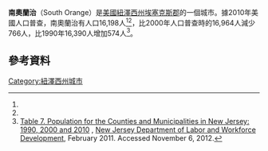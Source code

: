 {{Infobox settlement
|name                     = South Orange, New Jersey
|official_name            = Township of South Orange Village
|settlement_type          = [[Township_(New_Jersey)|城市]]
|nickname                 =
|motto                    =

<!-- Images -->
|image_skyline            = South Orange Station Vie.JPG
|imagesize                =
|image_caption            = 
|image_flag               =
|image_seal               =

<!-- Maps -->
|image_map                = South orange village twp nj 013.png
|mapsize                  = 250x200px
|map_caption              = 在埃塞克斯郡和紐澤西州的位置
|image_map1               = Census_Bureau_map_of_South_Orange,_New_Jersey.png
|mapsize1                 = 250x200px
|map_caption1             = 人口普查區地圖

<!-- Location -->
|subdivision_type         = 國家
|subdivision_name         = {{flag|United States}}
|subdivision_type1        = 州
|subdivision_name1        = {{flag|New Jersey}}
|subdivision_type2        = 郡
|subdivision_name2        = 埃塞克斯郡
|government_footnotes     = 
|government_type          = [[Special_Charter_(New_Jersey)|Special Charter]]
|governing_body           = Board of Trustees
|leader_title             = [[市長|Village President]]
|leader_name              = Sheena Collum (term ends May 14, 2019)<ref>[http://www.state.nj.us/dca/home/20151020mayors.pdf 2015 New Jersey Mayors Directory], [[New_Jersey_Department_of_Community_Affairs|New Jersey Department of Community Affairs]], as of October 20, 2015. Accessed November 15, 2015.</ref>
|leader_title1            = [[City_manager|Administrator]]
|leader_name1             = Barry R. Lewis, Jr.<ref>[http://www.southorange.org/administration.asp Village Administrator]{{dead link|date=2017年11月 |bot=InternetArchiveBot |fix-attempted=yes }}, Township of South Orange Village. Accessed November 6, 2012.</ref>
|leader_title2            = [[Clerk_(municipal_official)|Clerk]]
|leader_name2             = Susan Caljean<ref>[http://www.southorange.org/clerk/default.asp Office of the Village Clerk] {{webarchive|url=https://web.archive.org/web/20160314103135/http://southorange.org/clerk/default.asp |date=2016-03-14 }}, Township of South Orange Village. Accessed November 6, 2012.</ref>
|established_title        = [[Municipal_corporation|Incorporated]]
|established_date         = May 4, 1869

<!-- Area -->
|unit_pref                = Imperial
|area_footnotes           = <ref name=CensusArea>[http://www2.census.gov/geo/docs/maps-data/data/gazetteer/county_sub_list_34.txt 2010 Census Gazetteer Files: New Jersey Places], [[United_States_Census_Bureau|United States Census Bureau]]. Accessed May 20, 2015.</ref>
|area_magnitude           =
|area_total_km2           = 7.401
|area_land_km2            = 7.395
|area_water_km2           = 0.006
|area_total_sq_mi         = 2.857
|area_land_sq_mi          = 2.855
|area_water_sq_mi         = 0.002
|area_water_percent       = 0.08
|area_rank                = 346th of 566 in state<br>17th of 22 in county<ref name=CensusArea/>

<!-- Population -->
|population_as_of         = [[2010年美國人口普查|2010年普查]]
|population_footnotes     = <ref name=Census2010>[http://factfinder.census.gov/bkmk/table/1.0/en/DEC/10_DP/DPDP1/0600000US3401369274 DP-1 - Profile of General Population and Housing Characteristics: 2010 for South Orange Village township, Essex County, New Jersey], [[United_States_Census_Bureau|United States Census Bureau]]. Accessed March 25, 2012.</ref><ref name=LWD2010>[http://lwd.dol.state.nj.us/labor/lpa/census/2010/dp/dp1_ess/southorange1.pdf Table DP-1. Profile of General Demographic Characteristics: 2010 for South Orange] {{Wayback|url=http://lwd.dol.state.nj.us/labor/lpa/census/2010/dp/dp1_ess/southorange1.pdf |date=20130817221024 }}, [[New_Jersey_Department_of_Labor_and_Workforce_Development|New Jersey Department of Labor and Workforce Development]]. Accessed March 25, 2012.</ref><ref>[http://php.app.com/census/results2.php?pageNum_Recordset1=1&totalRows_Recordset1=23&State=NJ&County=Essex&Town=%25&Submit=Search 2010 Census: Essex County], ''[[Asbury_Park_Press|Asbury Park Press]]''. Accessed June 14, 2011.</ref>
|population_total         = 16198 
|population_rank          = 156th of 566 in state<br>13th of 22 in county<ref name=GCTPH1NJ2010>[http://factfinder.census.gov/bkmk/table/1.0/en/DEC/10_SF1/GCTPH1.ST16/0400000US34 GCT-PH1 Population, Housing Units, Area, and Density: 2010 - State -- County Subdivision from the 2010 Census Summary File 1 for New Jersey], [[United_States_Census_Bureau|United States Census Bureau]]. Accessed November 6, 2012.</ref> 
|population_density_km2   = auto 
|population_density_sq_mi = 5672.8
|population_density_rank  = 91st of 566 in state<br>12th of 22 in county<ref name=GCTPH1NJ2010/>
|population_est           = 16362
|pop_est_as_of            = 2014
|pop_est_footnotes        = 

<!-- General information -->
|timezone                 = [[Eastern_Time_Zone|Eastern (EST)]]
|utc_offset               = -5
|timezone_DST             = [[Eastern_Daylight_Time|Eastern (EDT)]]
|utc_offset_DST           = -4
|elevation_footnotes      = <ref>{{Gnis|880741|Township of South Orange Village}}, [[Geographic_Names_Information_System|Geographic Names Information System]]. Accessed March 14, 2013.</ref>
|elevation_m              = 
|elevation_ft             = 144
|coordinates_type         = region:US_type:city
|coordinates_region       = US-NJ
|coordinates_display      = inline,title
|coordinates_footnotes    = <ref name=CensusArea/><ref name="GR1">[http://www.census.gov/geo/www/gazetteer/gazette.html US Gazetteer files: 2010, 2000, and 1990], [[United_States_Census_Bureau|United States Census Bureau]]. Accessed September 4, 2014.</ref>
|latd                     = 40.748811
|longd                    = -74.261513

<!-- Area/postal codes & others -->
|postal_code_type         = [[ZIP_code|ZIP code]]
|postal_code              = 07079<ref>[http://tools.usps.com/go/ZipLookupResultsAction!input.action?resultMode=0&city=south%20orange&state=NJ Look Up a ZIP Code for South Orange, NJ], [[United_States_Postal_Service|United States Postal Service]]. Accessed March 25, 2012.</ref><ref>[http://www.state.nj.us/infobank/njzips.htm Zip Codes], State of [[New_Jersey|New Jersey]]. Accessed August 22, 2013.</ref>
|area_code                = [[Area_code_973|973]]<ref>[http://www.area-codes.com/search.asp?frmNPA=&frmNXX=&frmState=NJ&frmCity=South%20Orange&frmCounty=Essex Area Code Lookup - NPA NXX for South Orange, NJ], Area-Codes.com. Accessed October 26, 2014.</ref>
|blank_name               = [[Federal_Information_Processing_Standard|FIPS code]]
|blank_info               = 3401369274<ref name=CensusArea/><ref name=CensusArea/><ref name="GR2">[http://factfinder.census.gov American FactFinder], [[United_States_Census_Bureau|United States Census Bureau]]. Accessed September 4, 2014.</ref><ref>[http://mcdc2.missouri.edu/webrepts/commoncodes/ccc_nj.html A Cure for the Common Codes: New Jersey], Missouri Census Data Center. Accessed May 24, 2012.</ref>
|blank1_name              = [[Geographic_Names_Information_System|GNIS]] feature ID
|blank1_info              = 0880741<ref name=CensusArea/><ref name="GR3">[http://geonames.usgs.gov US Board on Geographic Names], [[United_States_Geological_Survey|United States Geological Survey]]. Accessed September 4, 2014.</ref>
|website                  = {{URL|http://www.southorange.org}}
|footnotes                =
}}

'''南奧蘭治'''（South Orange）是[[美國|美國]][[紐澤西州|紐澤西州]][[埃塞克斯郡|埃塞克斯郡]]的一個城市。據2010年美國人口普查，南奧蘭治有人口16,198人<ref name=Census2010/><ref name=LWD2010/>，比2000年人口普查時的16,964人減少766人，比1990年16,390人增加574人<ref>[http://lwd.dol.state.nj.us/labor/lpa/census/2010/2010data/table7cm.xls Table 7. Population for the Counties and Municipalities in New Jersey: 1990, 2000 and 2010] {{Wayback|url=http://lwd.dol.state.nj.us/labor/lpa/census/2010/2010data/table7cm.xls |date=20170807100630 }}, [[New_Jersey_Department_of_Labor_and_Workforce_Development|New Jersey Department of Labor and Workforce Development]], February 2011. Accessed November 6, 2012.</ref>。
==參考資料==
{{Reflist}}
[[Category:紐澤西州城市|Category:紐澤西州城市]]